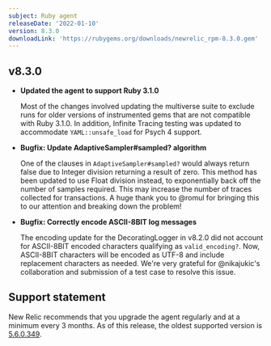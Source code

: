 ```yaml
---
subject: Ruby agent
releaseDate: '2022-01-10'
version: 8.3.0
downloadLink: 'https://rubygems.org/downloads/newrelic_rpm-8.3.0.gem'
---
```



  ## v8.3.0

  * **Updated the agent to support Ruby 3.1.0**

    Most of the changes involved updating the multiverse suite to exclude runs for older versions of instrumented gems that are not compatible with Ruby 3.1.0. In addition, Infinite Tracing testing was updated to accommodate `YAML::unsafe_load` for Psych 4 support.

  * **Bugfix: Update AdaptiveSampler#sampled? algorithm**

    One of the clauses in `AdaptiveSampler#sampled?` would always return false due to Integer division returning a result of zero. This method has been updated to use Float division instead, to exponentially back off the number of samples required. This may increase the number of traces collected for transactions. A huge thank you to @romul for bringing this to our attention and breaking down the problem!

  * **Bugfix: Correctly encode ASCII-8BIT log messages**

    The encoding update for the DecoratingLogger in v8.2.0 did not account for ASCII-8BIT encoded characters qualifying as `valid_encoding?`. Now, ASCII-8BIT characters will be encoded as UTF-8 and include replacement characters as needed. We're very grateful for @nikajukic's collaboration and submission of a test case to resolve this issue.


## Support statement

New Relic recommends that you upgrade the agent regularly and at a minimum every 3 months. As of this release, the oldest supported version is [5.6.0.349](https://docs.newrelic.com/docs/release-notes/agent-release-notes/ruby-release-notes/ruby-agent-560349).
